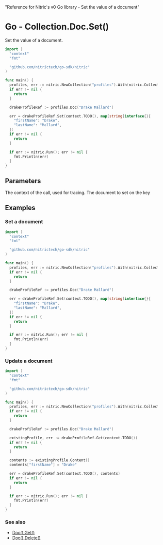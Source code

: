   "Reference for Nitric's v0 Go library - Set the value of a document"

# Go - Collection.Doc.Set()

Set the value of a document.

```go
import (
  "context"
  "fmt"

  "github.com/nitrictech/go-sdk/nitric"
)

func main() {
  profiles, err := nitric.NewCollection("profiles").With(nitric.CollectionWriting)
  if err != nil {
    return
  }

  drakeProfileRef := profiles.Doc("Drake Mallard")

  err = drakeProfileRef.Set(context.TODO(), map[string]interface{}{
    "firstName": "Drake",
    "lastName": "Mallard",
  })
  if err != nil {
    return
  }

  if err := nitric.Run(); err != nil {
    fmt.Println(err)
  }
}
```

## Parameters

<Properties>
  <Property name="ctx" required type="context">
    The context of the call, used for tracing.
  </Property>
  <Property name="document" required type="map[string]interface{}">
    The document to set on the key
  </Property>
</Properties>

## Examples

### Set a document

```go
import (
  "context"
  "fmt"

  "github.com/nitrictech/go-sdk/nitric"
)

func main() {
  profiles, err := nitric.NewCollection("profiles").With(nitric.CollectionWriting)
  if err != nil {
    return
  }

  drakeProfileRef := profiles.Doc("Drake Mallard")

  err = drakeProfileRef.Set(context.TODO(), map[string]interface{}{
    "firstName": "Drake",
    "lastName": "Mallard",
  })
  if err != nil {
    return
  }

  if err := nitric.Run(); err != nil {
    fmt.Println(err)
  }
}
```

### Update a document

```go
import (
  "context"
  "fmt"

  "github.com/nitrictech/go-sdk/nitric"
)

func main() {
  profiles, err := nitric.NewCollection("profiles").With(nitric.CollectionReading, nitric.CollectionWriting)
  if err != nil {
    return
  }

  drakeProfileRef := profiles.Doc("Drake Mallard")

  existingProfile, err := drakeProfileRef.Get(context.TODO())
  if err != nil {
    return
  }

  contents := existingProfile.Content()
  contents["firstName"] = "Drake"

  err = drakeProfileRef.Set(context.TODO(), contents)
  if err != nil {
    return
  }

  if err := nitric.Run(); err != nil {
    fmt.Println(err)
  }
}
```

### See also

- [Doc().Get()](./collection-doc-get)
- [Doc().Delete()](./collection-doc-delete)
